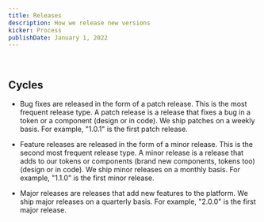 ```yaml
---
title: Releases
description: How we release new versions
kicker: Process
publishDate: January 1, 2022
---
```


<BR />

## Cycles

- Bug fixes are released in the form of a patch release. This is the most frequent release type. A patch release is a release that fixes a bug in a token or a component (design or in code). We ship patches on a weekly basis. For example, "1.0.1" is the first patch release.

- Feature releases are released in the form of a minor release. This is the second most frequent release type. A minor release is a release that adds to our tokens or components (brand new components, tokens too) (design or in code). We ship minor releases on a monthly basis. For example, "1.1.0" is the first minor release.

- Major releases are releases that add new features to the platform. We ship major releases on a quarterly basis. For example, "2.0.0" is the first major release.

<InlineSVG
  path="/img/process/release/release-diagram.svg"
  width={400}
  height={200}
/>
